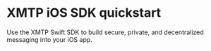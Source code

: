 
# XMTP iOS SDK quickstart

Use the XMTP Swift SDK to build secure, private, and decentralized messaging into your iOS app.

<InboxQuickstart /> 
